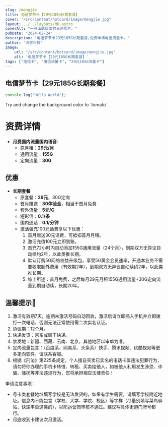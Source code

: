 ```yaml
---
slug: /mengjie
title: 电信梦节卡【29元185G长期套餐】
cover: "/src/content/hotcard/image/mengjie.jpg"
layout: ../../layouts/MD.astro
coverAlt: "一张山脉后面的日落照片。"
pubDate: "2024-02-24"
description: '电信梦节卡29元185G长期套餐,免费申请电信流量卡。'
author: '流客科技'
image:
    url: "/src/content/hotcard/image/mengjie.jpg"
    alt: '电信梦节卡【29元185G长期套餐】'
tags: ["电信卡", "电信流量卡", "29元185G流量卡"]
---
```



## 电信梦节卡【29元185G长期套餐】

```js title="hello.js"
console.log('Hello World');
```
<div class="bg-yellow-500">
  Try and change the background color to `tomato`.
</div>

# 资费详情

- **月费国内流量国内语音**:
    - 原月租：**29元/月**
    - 通用流量：**155G**
    - 定向流量：**30G**

## 优惠
- **长期套餐**
    - 原套餐：**29元**，30G定向
    - 首月赠送：**30体验金**，相当于首月免费
    - 套外流量：**5元/G**
    - 短彩信：**0.1/条**
    - 国内通话：**0.1/分钟**
    - 激活强充100元话费享以下优惠：
        1. 首月赠送30元话费，可抵扣首月月租。
        2. 激活充值100元立即到账。
        3. 首充72小时内自动添加155G通用流量（24个月），到期双方无异议自动续约2年，以此类推长期。
        4. 默认订购5G网络权益升级包，享受5G黄金会员速率，开通本业务不需要收取额外费用（有效期2年），到期双方无异议自动续约2年，以此类推长期。
        5. 综上所述：首月免费，之后每月29元月租155G通用流量+30G定向流量到期自动续，长期20年。

## 温馨提示📢
1. 激活有效期7天，逾期未激活号码自动回收，激活后请立即插入手机并立即拨打一次电话，否则无法正常使用需二次实名认证。
2. 协议期：12个月。
3. 快递发货：京东或顺丰快递。
4. 禁发地：新疆、西藏、云南、北京，其他地区以审单为准。
5. 定向流量包含：（百度系、网易系、头条系）快手、腾讯视频、优酷视频等更多定向软件，请联系客服。
6. 根据《刑法》第225条规定，个人擅自买卖已实名的电话卡属违法犯罪行为，请勿将你办理的手机卡转借、转租、买卖给他人，如被他人利用发生涉恐、诈骗、骚扰等非法违规行为，您将承担相应法律责任！

申请注意事项：
- 号卡类套餐地址填写学校是无法发货的，如果有学生需要，请填写学校附近地址。信息内不能包含（学校、大学、学院、校区）等字样（尽量别填写菜鸟驿站、快递丰巢这类的），以防运营商审核不通过。建议写具体街道门牌号都行。
- 月底收到卡建议次月激活。